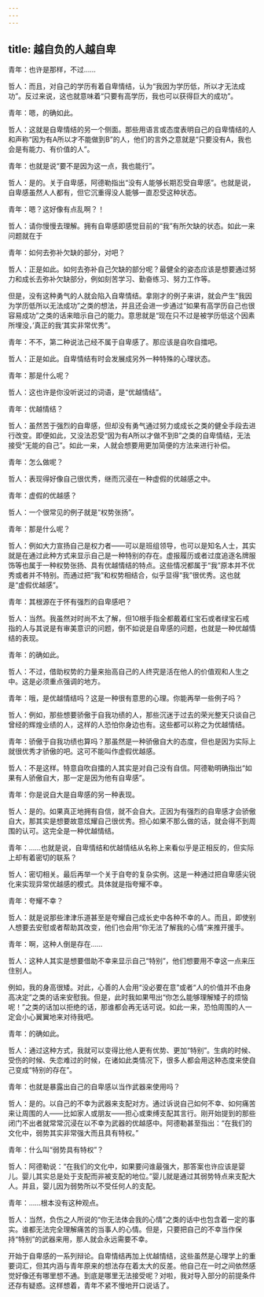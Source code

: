 ```yaml
---
---
---
```

title: 越自负的人越自卑
---

青年：也许是那样，不过……

哲人：而且，对自己的学历有着自卑情结，认为“我因为学历低，所以才无法成功”。反过来说，这也就意味着“只要有高学历，我也可以获得巨大的成功”。

青年：嗯，的确如此。

哲人：这就是自卑情结的另一个侧面。那些用语言或态度表明自己的自卑情结的人和声称“因为有A所以才不能做到B”的人，他们的言外之意就是“只要没有A，我也会是有能力、有价值的人”。

青年：也就是说“要不是因为这一点，我也能行”。

哲人：是的。关于自卑感，阿德勒指出“没有人能够长期忍受自卑感”。也就是说，自卑感虽然人人都有，但它沉重得没人能够一直忍受这种状态。

青年：嗯？这好像有点乱啊？！

哲人：请你慢慢去理解。拥有自卑感即感觉目前的“我”有所欠缺的状态。如此一来问题就在于

青年：如何去弥补欠缺的部分，对吧？

哲人：正是如此。如何去弥补自己欠缺的部分呢？最健全的姿态应该是想要通过努力和成长去弥补欠缺部分，例如刻苦学习、勤奋练习、努力工作等。

但是，没有这种勇气的人就会陷入自卑情结。拿刚才的例子来讲，就会产生“我因为学历低所以无法成功”之类的想法，并且还会进一步通过“如果有高学历自己也很容易成功”之类的话来暗示自己的能力。意思就是“现在只不过是被学历低这个因素所埋没，’真正的我‘其实非常优秀”。

青年：不不，第二种说法己经不属于自卑感了。那应该是自吹自擂吧。

哲人：正是如此。自卑情结有时会发展成另外一种特殊的心理状态。

青年：那是什么呢？

哲人：这也许是你没听说过的词语，是“优越情结”。

青年：优越情结？

哲人：虽然苦于强烈的自卑感，但却没有勇气通过努力或成长之类的健全手段去进行改变。即便如此，又没法忍受“因为有A所以才做不到B”之类的自卑情结，无法接受“无能的自己”。如此一来，人就会想要用更加简便的方法来进行补偿。

青年：怎么做呢？

哲人：表现得好像自己很优秀，继而沉浸在一种虚假的优越感之中。

青年：虚假的优越感？

哲人：一个很常见的例子就是“权势张扬”。

青年：那是什么呢？

哲人：例如大力宣扬自己是权力者——可以是班组领导，也可以是知名人士，其实就是在通过此种方式来显示自己是一种特别的存在。虚报履历或者过度追逐名牌服饰等也属于一种权势张扬、具有优越情结的特点。这些情况都属于“我”原本并不优秀或者并不特别。而通过把“我”和权势相结合，似乎显得“我”很优秀。这也就是“虚假优越感”。

青年：其根源在于怀有强烈的自卑感吧？

哲人：当然。我虽然对时尚不太了解，但10根手指全都戴着红宝石或者绿宝石戒指的人与其说是有审美意识的问题，倒不如说是自卑感的问题，也就是一种优越情结的表现。

青年：的确如此。

哲人：不过，借助权势的力量来抬高自己的人终究是活在他人的价值观和人生之中。这是必须重点强调的地方。

青年：哦，是优越情结吗？这是一种很有意思的心理。你能再举一些例子吗？

哲人：例如，那些想要骄傲于自我功绩的人，那些沉迷于过去的荣光整天只谈自己曾经的辉煌业绩的人，这样的人恐怕你身边也有。这些都可以称之为优越情结。

青年：骄傲于自我功绩也算吗？那虽然是一种骄傲自大的态度，但也是因为实际上就很优秀才骄傲的吧。这可不能叫作虚假优越感。

哲人：不是这样。特意自吹自擂的人其实是对自己没有自信。阿德勒明确指出“如果有人骄傲自大，那一定是因为他有自卑感”。

青年：你是说自大是自卑感的另一种表现。

哲人：是的。如果真正地拥有自信，就不会自大。正因为有强烈的自卑感才会骄傲自大，那其实是想要故意炫耀自己很优秀。担心如果不那么做的话，就会得不到周围的认可。这完全是一种优越情结。

青年：……也就是说，自卑情结和优越情结从名称上来看似乎是正相反的，但实际上却有着密切的联系？

哲人：密切相关。最后再举一个关于自夸的复杂实例。这是一种通过把自卑感尖锐化来实现异常优越感的模式。具体就是指夸耀不幸。

青年：夸耀不幸？

哲人：就是说那些津津乐道甚至是夸耀自己成长史中各种不幸的人。而且，即使别人想要去安慰或者帮助其改变，他们也会用“你无法了解我的心情”来推开援手。

青年：啊，这种人倒是存在……

哲人：这种人其实是想要借助不幸来显示自己“特别”，他们想要用不幸这一点来压住别人。

例如，我的身高很矮。对此，心善的人会用“没必要在意”或者“人的价值并不由身高决定”之类的话来安慰我。但是，此时我如果甩出“你怎么能够理解矮子的烦恼呢！”之类的话加以拒绝的话，那谁都会再无话可说。如此一来，恐怕周围的人一定会小心翼翼地来对待我吧。

青年：的确如此。

哲人：通过这种方式，我就可以变得比他人更有优势、更加“特别”。生病的时候、受伤的时候、失恋难过的时候，在诸如此类情况下，很多人都会用这种态度来使自己变成“特别的存在”。

青年：也就是暴露出自己的自卑感以当作武器来使用吗？

哲人：是的。以自己的不幸为武器来支配对方。通过诉说自己如何不幸、如何痛苦来让周围的人——比如家人或朋友——担心或束缚支配其言行。刚开始提到的那些闭门不出者就常常沉浸在以不幸为武器的优越感中。阿德勒甚至指出：“在我们的文化中，弱势其实非常强大而且具有特权。”

青年：什么叫“弱势具有特权”？

哲人：阿德勒说：“在我们的文化中，如果要问谁最强大，那答案也许应该是婴儿。婴儿其实总是处于支配而非被支配的地位。”婴儿就是通过其弱势特点来支配大人。并且，婴儿因为弱势所以不受任何人的支配。

青年：……根本没有这种观点。

哲人：当然，负伤之人所说的“你无法体会我的心情”之类的话中也包含着一定的事实。谁都无法完全理解痛苦的当事人的心情。但是，只要把自己的不幸当作保持“特别”的武器来用，那人就会永远需要不幸。

开始于自卑感的一系列辩论。自卑情结再加上优越情结，这些虽然是心理学上的重要词汇，但其内涵与青年原来的想法存在着太大的反差。他自己在一时之间依然感觉好像还有哪里想不通。到底是哪里无法接受呢？对啦，我对导入部分的前提条件还存有疑惑。这样想着，青年不紧不慢地开口说话了。